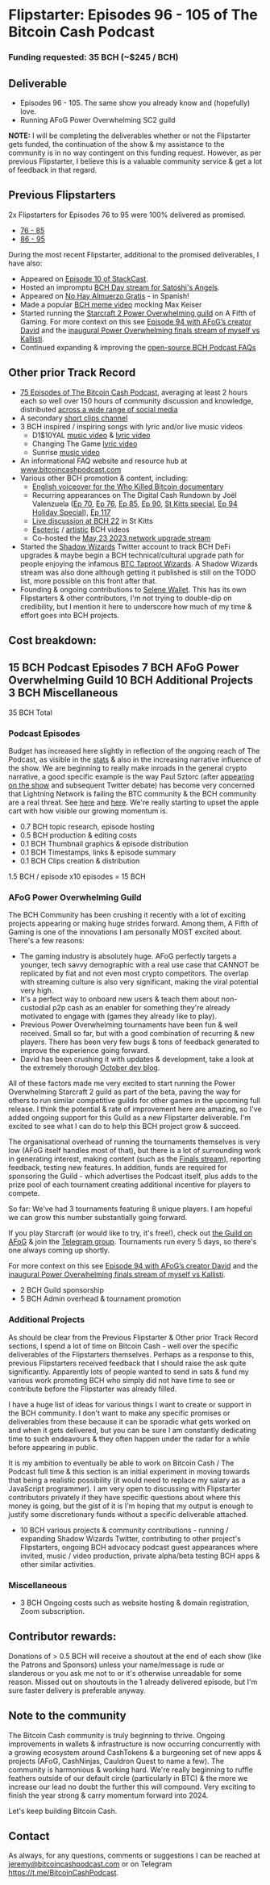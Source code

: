 # Flipstarter: Episodes 96 - 105 of The Bitcoin Cash Podcast

### Funding requested: 35 BCH (~$245 / BCH)

## Deliverable

- Episodes 96 - 105. The same show you already know and (hopefully) love.
- Running AFoG Power Overwhelming SC2 guild

**NOTE:** I will be completing the deliverables whether or not the Flipstarter gets funded, the continuation of the show & my assistance to the community is in no way contingent on this funding request. However, as per previous Flipstarter, I believe this is a valuable community service & get a lot of feedback in that regard.

## Previous Flipstarters

2x Flipstarters for Episodes 76 to 95 were 100% delivered as promised.

- [76 - 85](https://bitcoincashpodcast.com/blog/flipstarter-1-record)
- [86 - 95](https://bitcoincashpodcast.com/blog/flipstarter-2-record)

During the most recent Flipstarter, additional to the promised deliverables, I have also:

- Appeared on [Episode 10 of StackCast](https://www.youtube.com/watch?v=7PWbticfvag).
- Hosted an impromptu [BCH Day stream for Satoshi's Angels](https://www.youtube.com/watch?v=BEElyy2w8qI).
- Appeared on [No Hay Almuerzo Gratis](https://www.youtube.com/watch?v=OlLNyhxdLJg&list=PLo1CFIKcwE6J1-9s0spccvCYwnuZH4vqk&index=14) - in Spanish!
- Made a popular [BCH meme video](https://www.youtube.com/watch?v=NOxR18Doii0) mocking Max Keiser
- Started running the [Starcraft 2 Power Overwhelming guild](https://afifthofgaming.com/Guild/Detail/18) on A Fifth of Gaming. For more context on this see [Episode 94 with AFoG’s creator David](https://www.youtube.com/watch?v=yadskoNfbwI) and the [inaugural Power Overwhelming finals stream of myself vs Kallisti](https://www.youtube.com/watch?v=wfZtHSHNTPc).
- Continued expanding & improving the [open-source BCH Podcast FAQs](https://bitcoincashpodcast.com/faqs)

## Other prior Track Record

- [75 Episodes of The Bitcoin Cash Podcast](https://www.youtube.com/watch?v=_uimCmw1m9E&list=PLo1CFIKcwE6LG9o4Tx3ZWJUxyG90Cd-ks), averaging at least 2 hours each so well over 150 hours of community discussion and knowledge, distributed [across a wide range of social media](https://linktr.ee/thebitcoincashpodcast)
- A secondary [short clips channel](https://www.youtube.com/@bchclips3643)
- 3 BCH inspired / inspiring songs with lyric and/or live music videos 
    - D1$10YAL [music video](https://www.youtube.com/watch?v=qxsRnsDzz4A) & [lyric video](https://www.youtube.com/watch?v=ZF0gQReu78E)
    - Changing The Game [lyric video](https://www.youtube.com/watch?v=Wyv2EcUKS2U)
    - Sunrise [music video](https://www.youtube.com/watch?v=VmCNpPpywFk)
- An informational FAQ website and resource hub at www.bitcoincashpodcast.com
- Various other BCH promotion & content, including: 
    - [English voiceover for the Who Killed Bitcoin documentary](https://www.youtube.com/watch?v=eafzIW52Rgc)
    - Recurring appearances on The Digital Cash Rundown by Joël Valenzuela ([Ep 70](https://www.youtube.com/watch?v=GYK0_78jWs8&list=PLo1CFIKcwE6J1-9s0spccvCYwnuZH4vqk&index=5), [Ep 76](https://www.youtube.com/watch?v=cF3PBYdenlc&list=PLo1CFIKcwE6J1-9s0spccvCYwnuZH4vqk&index=6), [Ep 85](https://www.youtube.com/watch?v=4xZJQjhtL9Y&list=PLo1CFIKcwE6J1-9s0spccvCYwnuZH4vqk&index=7), [Ep 90](https://www.youtube.com/watch?v=YGQjEuav1fU&list=PLo1CFIKcwE6J1-9s0spccvCYwnuZH4vqk&index=8), [St Kitts special](https://www.youtube.com/watch?v=VqI-Vrjhrl0&list=PLo1CFIKcwE6J1-9s0spccvCYwnuZH4vqk&index=8), [Ep 94 Holiday Special](https://www.youtube.com/watch?v=CyVBWatyJm8)), [Ep 117](https://www.youtube.com/watch?v=ZHPPcaw3Q1Y)
    - [Live discussion at BCH 22](https://www.youtube.com/watch?v=Tti1eZwJpJY) in St Kitts
    - [Esoteric](https://www.youtube.com/watch?v=bIkmOI9zk6g&list=PLo1CFIKcwE6K7pUFEuWiCTqh-NqFFrwuB) / [artistic](https://www.youtube.com/watch?v=MzHhOVreMJI&list=PLo1CFIKcwE6K7pUFEuWiCTqh-NqFFrwuB&index=3) BCH videos
    - Co-hosted the [May 23 2023 network upgrade stream](https://www.youtube.com/watch?v=vIUEL_2fiac) 
- Started the [Shadow Wizards](https://twitter.com/Shadow__Wizards) Twitter account to track BCH DeFi upgrades & maybe begin a BCH technical/cultural upgrade path for people enjoying the infamous [BTC Taproot Wizards](https://twitter.com/TheBCHPodcast/status/1670839312827531279). A Shadow Wizards stream was also done although getting it published is still on the TODO list, more possible on this front after that.
- Founding & ongoing contributions to [Selene Wallet](https://selene.cash). This has its own Flipstarters & other contributors, I'm not trying to double-dip on credibility, but I mention it here to underscore how much of my time & effort goes into BCH projects.

## Cost breakdown:

15 BCH Podcast Episodes
7 BCH AFoG Power Overwhelming Guild
10 BCH Additional Projects
3 BCH Miscellaneous
---
35 BCH Total

### Podcast Episodes

Budget has increased here slightly in reflection of the ongoing reach of The Podcast, as visible in the [stats](https://bitcoincashpodcast.com/stats) & also in the increasing narrative influence of the show. We are beginning to really make inroads in the general crypto narrative, a good specific example is the way Paul Sztorc (after [appearing on the show](https://bitcoincashpodcast.com/episodes/89) and subsequent Twitter debate) has become very concerned that Lightning Network is failing the BTC community & the BCH community are a real threat. See [here](https://twitter.com/Truthcoin/status/1719119255952585164) and [here](https://twitter.com/Truthcoin/status/1719388665107947959). We're really starting to upset the apple cart with how visible our growing momentum is.

- 0.7 BCH topic research, episode hosting
- 0.5 BCH production & editing costs
- 0.1 BCH Thumbnail graphics & episode distribution
- 0.1 BCH Timestamps, links & episode summary
- 0.1 BCH Clips creation & distribution

1.5 BCH / episode
x10 episodes = 15 BCH

### AFoG Power Overwhelming Guild

The BCH Community has been crushing it recently with a lot of exciting projects appearing or making huge strides forward. Among them, A Fifth of Gaming is one of the innovations I am personally MOST excited about. There's a few reasons:

- The gaming industry is absolutely huge. AFoG perfectly targets a younger, tech savvy demographic with a real use case that CANNOT be replicated by fiat and not even most crypto competitors. The overlap with streaming culture is also very significant, making the viral potential very high.
- It's a perfect way to onboard new users & teach them about non-custodial p2p cash as an enabler for something they're already motivated to engage with (games they already like to play).
- Previous Power Overwhelming tournaments have been fun & well received. Small so far, but with a good combination of recurring & new players. There has been very few bugs & tons of feedback generated to improve the experience going forward.
- David has been crushing it with updates & development, take a look at the extremely thorough [October dev blog](https://www.reddit.com/r/afog/comments/17lf78z/dev_blog_2_oct_2023/).

All of these factors made me very excited to start running the Power Overwhelming Starcraft 2 guild as part of the beta, paving the way for others to run similar competitive guilds for other games in the upcoming full release. I think the potential & rate of improvement here are amazing, so I've added ongoing support for this Guild as a new Flipstarter deliverable. I'm excited to see what I can do to help this BCH project grow & succeed.

The organisational overhead of running the tournaments themselves is very low (AFoG itself handles most of that), but there is a lot of surrounding work in generating interest, making content (such as the [Finals stream](https://www.youtube.com/watch?v=wfZtHSHNTPc)), reporting feedback, testing new features. In addition, funds are required for sponsoring the Guild - which advertises the Podcast itself, plus adds to the prize pool of each tournament creating additional incentive for players to compete.

So far: We've had 3 tournaments featuring 8 unique players. I am hopeful we can grow this number substantially going forward.

If you play Starcraft (or would like to try, it's free!), check out [the Guild on AFoG](https://afifthofgaming.com/Guild/Detail/18) & join the [Telegram group](https://t.me/AFoG_PowerOverwhelming). Tournaments run every 5 days, so there's one always coming up shortly.

For more context on this see [Episode 94 with AFoG’s creator David](https://www.youtube.com/watch?v=yadskoNfbwI) and the [inaugural Power Overwhelming finals stream of myself vs Kallisti](https://www.youtube.com/watch?v=wfZtHSHNTPc). 

- 2 BCH Guild sponsorship
- 5 BCH Admin overhead & tournament promotion

### Additional Projects

As should be clear from the Previous Flipstarter & Other prior Track Record sections, I spend a lot of time on Bitcoin Cash - well over the specific deliverables of the Flipstarters themselves. Perhaps as a response to this, previous Flipstarters received feedback that I should raise the ask quite significantly. Apparently lots of people wanted to send in sats & fund my various work promoting BCH who simply did not have time to see or contribute before the Flipstarter was already filled.

I have a huge list of ideas for various things I want to create or support in the BCH community. I don't want to make any specific promises or deliverables from these because it can be sporadic what gets worked on and when it gets delivered, but you can be sure I am constantly dedicating time to such endeavours & they often happen under the radar for a while before appearing in public.

It is my ambition to eventually be able to work on Bitcoin Cash / The Podcast full time & this section is an initial experiment in moving towards that being a realistic possibility (it would need to replace my salary as a JavaScript programmer). I am very open to discussing with Flipstarter contributors privately if they have specific questions about where this money is going, but the gist of it is I'm hoping that my output is enough to justify some discretionary funds without a specific deliverable attached.

- 10 BCH various projects & community contributions - running / expanding Shadow Wizards Twitter, contributing to other project's Flipstarters, ongoing BCH advocacy podcast guest appearances where invited, music / video production, private alpha/beta testing BCH apps & other similar activities.

### Miscellaneous

- 3 BCH Ongoing costs such as website hosting & domain registration, Zoom subscription.

## Contributor rewards:

Donations of > 0.5 BCH will receive a shoutout at the end of each show (like the Patrons and Sponsors) unless your name/message is rude or slanderous or you ask me not to or it's otherwise unreadable for some reason. Missed out on shoutouts in the 1 already delivered episode, but I'm sure faster delivery is preferable anyway.

## Note to the community

The Bitcoin Cash community is truly beginning to thrive. Ongoing improvements in wallets & infrastructure is now occurring concurrently with a growing ecosystem around CashTokens & a burgeoning set of new apps & projects (AFoG, CashNinjas, Cauldron Quest to name a few). The community is harmonious & working hard. We're really beginning to ruffle feathers outside of our default circle (particularly in BTC) & the more we increase our lead no doubt the further this will compound. Very exciting to finish the year strong & carry momentum forward into 2024.

Let's keep building Bitcoin Cash.

## Contact

As always, for any questions, comments or suggestions I can be reached at jeremy@bitcoincashpodcast.com or on Telegram https://t.me/BitcoinCashPodcast.
